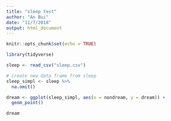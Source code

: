 ```yaml
---
title: "sleep test"
author: "An Bui"
date: "11/7/2018"
output: html_document
---
```


```r
knitr::opts_chunk$set(echo = TRUE)
```

```r
library(tidyverse)

sleep <- read_csv("sleep.csv")
```

```r
# create new data frame from sleep
sleep_simpl <- sleep %>% 
  na.omit()
```

```r
dream <- ggplot(sleep_simpl, aes(x = nondream, y = dream)) +
  geom_point()

dream
```

